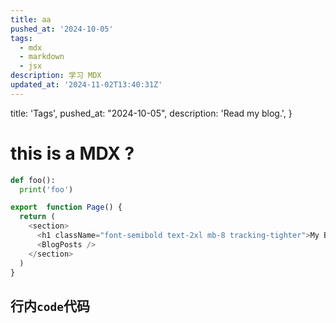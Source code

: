 ```yaml
---
title: aa
pushed_at: '2024-10-05'
tags:
  - mdx
  - markdown
  - jsx
description: 学习 MDX
updated_at: '2024-11-02T13:40:31Z'
---
```



  title: 'Tags',
  pushed_at: "2024-10-05",
  description: 'Read my blog.',
}

# this is a MDX ?

```python
def foo():
  print('foo')
```

```javascript
export  function Page() {
  return (
    <section>
      <h1 className="font-semibold text-2xl mb-8 tracking-tighter">My Blog</h1>
      <BlogPosts />
    </section>
  )
}
```

## 行内`code`代码
